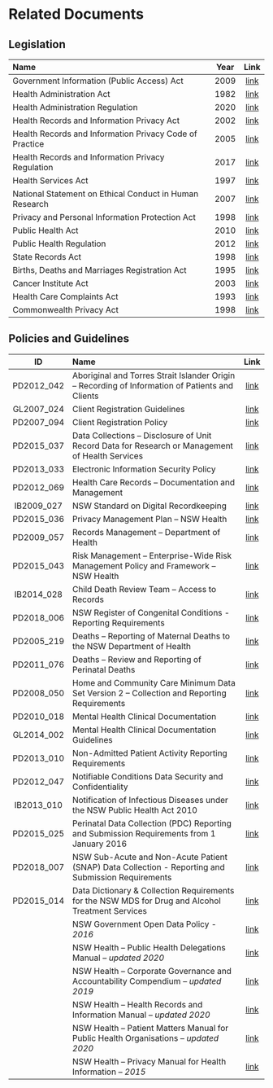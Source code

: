 # Related Documents

## Legislation

| Name                                                    | Year |                                                            Link                                                            |
| :------------------------------------------------------ | :--: | :------------------------------------------------------------------------------------------------------------------------: |
| Government Information (Public Access) Act              | 2009 |                     [link](https://www.legislation.nsw.gov.au/view/html/inforce/current/act-2009-052)                      |
| Health Administration Act                               | 1982 |                     [link](https://www.legislation.nsw.gov.au/view/html/inforce/current/act-1982-135)                      |
| Health Administration Regulation                        | 2020 |                           [link](https://www.legislation.nsw.gov.au/view/pdf/asmade/sl-2020-471)                           |
| Health Records and Information Privacy Act              | 2002 |                     [link](https://www.legislation.nsw.gov.au/view/html/inforce/current/act-2002-071)                      |
| Health Records and Information Privacy Code of Practice | 2005 |                       [link](https://legislation.nsw.gov.au/view/html/inforce/current/sl-2005-0327)                        |
| Health Records and Information Privacy Regulation       | 2017 |                     [link](https://www.legislation.nsw.gov.au/view/html/inforce/current/sl-2017-0215)                      |
| Health Services Act                                     | 1997 |                     [link](https://www.legislation.nsw.gov.au/view/html/inforce/current/act-1997-154)                      |
| National Statement on Ethical Conduct in Human Research | 2007 | [link](https://www.nhmrc.gov.au/about-us/publications/national-statement-ethical-conduct-human-research-2007-updated-2018) |
| Privacy and Personal Information Protection Act         | 1998 |                     [link](https://www.legislation.nsw.gov.au/view/html/inforce/current/act-1998-133)                      |
| Public Health Act                                       | 2010 |                     [link](https://www.legislation.nsw.gov.au/view/html/inforce/current/act-2010-127)                      |
| Public Health Regulation                                | 2012 |                  [link](https://www.legislation.nsw.gov.au/view/whole/html/inforce/current/sl-2012-0311)                   |
| State Records Act                                       | 1998 |                     [link](https://www.legislation.nsw.gov.au/view/html/inforce/current/act-1998-017)                      |
| Births, Deaths and Marriages Registration Act           | 1995 |                     [link](https://www.legislation.nsw.gov.au/view/html/inforce/current/act-1995-062)                      |
| Cancer Institute Act                                    | 2003 |                       [link](https://legislation.nsw.gov.au/view/html/inforce/current/act-2003-014)                        |
| Health Care Complaints Act                              | 1993 |                     [link](https://www.legislation.nsw.gov.au/view/html/inforce/current/act-1993-105)                      |
| Commonwealth Privacy Act                                | 1998 |                                 [link](https://www.legislation.gov.au/Details/C2020C00237)                                 |

## Policies and Guidelines

|     ID     | Name                                                                                               |                                                  Link                                                   |
| :--------: | :------------------------------------------------------------------------------------------------- | :-----------------------------------------------------------------------------------------------------: |
| PD2012_042 | Aboriginal and Torres Strait Islander Origin – Recording of Information of Patients and Clients    |                 [link](https://www1.health.nsw.gov.au/pds/pages/doc.aspx?dn=PD2012_042)                 |
| GL2007_024 | Client Registration Guidelines                                                                     |              [link](https://www1.health.nsw.gov.au/pds/ActivePDSDocuments/GL2007_024.pdf)               |
| PD2007_094 | Client Registration Policy                                                                         |                 [link](https://www1.health.nsw.gov.au/PDS/pages/doc.aspx?dn=PD2007_094)                 |
| PD2015_037 | Data Collections – Disclosure of Unit Record Data for Research or Management of Health Services    |                 [link](https://www1.health.nsw.gov.au/PDS/pages/doc.aspx?dn=PD2015_037)                 |
| PD2013_033 | Electronic Information Security Policy                                                             |                 [link](https://www1.health.nsw.gov.au/PDS/pages/doc.aspx?dn=PD2013_033)                 |
| PD2012_069 | Health Care Records – Documentation and Management                                                 |                 [link](https://www1.health.nsw.gov.au/PDS/pages/doc.aspx?dn=PD2012_069)                 |
| IB2009_027 | NSW Standard on Digital Recordkeeping                                                              |                 [link](https://www1.health.nsw.gov.au/PDS/pages/doc.aspx?dn=IB2009_027)                 |
| PD2015_036 | Privacy Management Plan – NSW Health                                                               |                 [link](https://www1.health.nsw.gov.au/PDS/pages/doc.aspx?dn=PD2015_036)                 |
| PD2009_057 | Records Management – Department of Health                                                          |                 [link](https://www1.health.nsw.gov.au/PDS/pages/doc.aspx?dn=PD2009_057)                 |
| PD2015_043 | Risk Management – Enterprise-Wide Risk Management Policy and Framework – NSW Health                |                 [link](https://www1.health.nsw.gov.au/PDS/pages/doc.aspx?dn=PD2015_043)                 |
| IB2014_028 | Child Death Review Team – Access to Records                                                        |                 [link](https://www1.health.nsw.gov.au/PDS/pages/doc.aspx?dn=IB2014_028)                 |
| PD2018_006 | NSW Register of Congenital Conditions - Reporting Requirements                                     |                 [link](https://www1.health.nsw.gov.au/pds/Pages/doc.aspx?dn=PD2018_006)                 |
| PD2005_219 | Deaths – Reporting of Maternal Deaths to the NSW Department of Health                              |                 [link](https://www1.health.nsw.gov.au/pds/Pages/doc.aspx?dn=PD2005_219)                 |
| PD2011_076 | Deaths – Review and Reporting of Perinatal Deaths                                                  |                 [link](https://www1.health.nsw.gov.au/pds/Pages/doc.aspx?dn=PD2011_076)                 |
| PD2008_050 | Home and Community Care Minimum Data Set Version 2 – Collection and Reporting Requirements         |                 [link](https://www1.health.nsw.gov.au/pds/Pages/doc.aspx?dn=PD2008_050)                 |
| PD2010_018 | Mental Health Clinical Documentation                                                               |                 [link](https://www1.health.nsw.gov.au/pds/Pages/doc.aspx?dn=PD2010_018)                 |
| GL2014_002 | Mental Health Clinical Documentation Guidelines                                                    |                 [link](https://www1.health.nsw.gov.au/pds/Pages/doc.aspx?dn=GL2014_002)                 |
| PD2013_010 | Non-Admitted Patient Activity Reporting Requirements                                               |                 [link](https://www1.health.nsw.gov.au/pds/Pages/doc.aspx?dn=PD2013_010)                 |
| PD2012_047 | Notifiable Conditions Data Security and Confidentiality                                            |                 [link](https://www1.health.nsw.gov.au/pds/Pages/doc.aspx?dn=PD2012_047)                 |
| IB2013_010 | Notification of Infectious Diseases under the NSW Public Health Act 2010                           |                 [link](https://www1.health.nsw.gov.au/pds/Pages/doc.aspx?dn=IB2013_010)                 |
| PD2015_025 | Perinatal Data Collection (PDC) Reporting and Submission Requirements from 1 January 2016          |                 [link](https://www1.health.nsw.gov.au/pds/Pages/doc.aspx?dn=PD2015_025)                 |
| PD2018_007 | NSW Sub-Acute and Non-Acute Patient (SNAP) Data Collection - Reporting and Submission Requirements |                 [link](https://www1.health.nsw.gov.au/pds/Pages/doc.aspx?dn=PD2018_007)                 |
| PD2015_014 | Data Dictionary & Collection Requirements for the NSW MDS for Drug and Alcohol Treatment Services  |                 [link](https://www1.health.nsw.gov.au/pds/Pages/doc.aspx?dn=PD2015_014)                 |
|            | NSW Government Open Data Policy - _2016_                                                           |   [link](https://www.digital.nsw.gov.au/sites/default/files/NSW_Government_Open_Data_Policy_2016.pdf)   |
|            | NSW Health – Public Health Delegations Manual – _updated 2020_                                     |       [link](https://www.health.nsw.gov.au/policies/manuals/Pages/public-health-delegations.aspx)       |
|            | NSW Health – Corporate Governance and Accountability Compendium – _updated 2019_                   |    [link](https://www.health.nsw.gov.au/policies/manuals/Pages/corporate-governance-compendium.aspx)    |
|            | NSW Health – Health Records and Information Manual – _updated 2020_                                |         [link](https://www.health.nsw.gov.au/policies/manuals/Pages/health-records-manual.aspx)         |
|            | NSW Health – Patient Matters Manual for Public Health Organisations – _updated 2020_               |        [link](https://www.health.nsw.gov.au/policies/manuals/Pages/patient-matters-manual.aspx)         |
|            | NSW Health – Privacy Manual for Health Information – _2015_                                        | [link](https://www.health.nsw.gov.au/policies/manuals/Pages/privacy-manual-for-health-information.aspx) |
